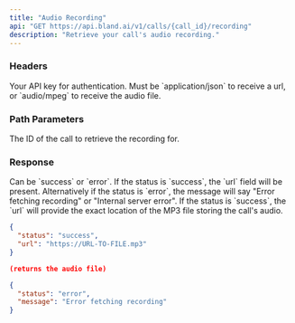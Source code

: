 ```yaml
---
title: "Audio Recording"
api: "GET https://api.bland.ai/v1/calls/{call_id}/recording"
description: "Retrieve your call's audio recording."
---
```


### Headers

<ParamField header="authorization" type="string">
  Your API key for authentication.
</ParamField>

<ParamField header="accept" type="string">
  Must be `application/json` to receive a url, or `audio/mpeg` to receive the audio file.
</ParamField>

### Path Parameters

<ParamField path="call_id" type="string">
  The ID of the call to retrieve the recording for.
</ParamField>

### Response

<ResponseField name="status" type="string">
  Can be `success` or `error`.
</ResponseField>

<ResponseField name="message" type="string">
  If the status is `success`, the `url` field will be present.
  Alternatively if the status is `error`, the message will say "Error fetching recording" or "Internal server error".
</ResponseField>

<ResponseField name="url" type="string">
  If the status is `success`, the `url` will provide the exact location of the MP3 file storing the call's audio.
</ResponseField>


<ResponseExample>

```json Success response
{
  "status": "success",
  "url": "https://URL-TO-FILE.mp3"
}
```

```json Success response 'audio/mpeg'
(returns the audio file)
```

```json Error response
{
  "status": "error",
  "message": "Error fetching recording"
}
```

</ResponseExample>



